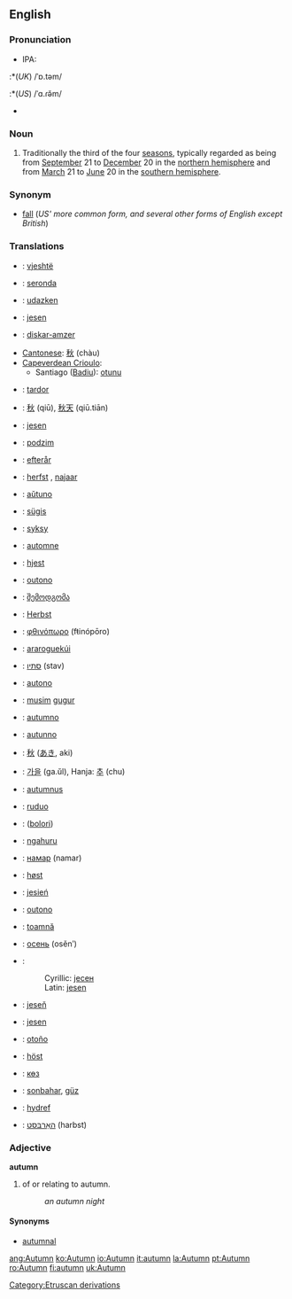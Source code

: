 ==English==

===Pronunciation===
*IPA:
:*(''UK'') /ˈɒ.təm/
:*(''US'') /ˈɑ.ɾə̆m/
*{{audio|en-uk-word.ogg|Audio (UK)}}

===Noun===
{{en-noun-reg}}

# Traditionally the third of the four [[season]]s, typically regarded as being from [[September]] 21 to [[December]] 20 in the [[northern hemisphere]] and from [[March]] 21 to [[June]] 20 in the [[southern hemisphere]].

===Synonym===
*[[fall]] (''US' more common form, and several other forms of English except British'')

===Translations===
{{top}}
*{{sq}}: [[vjeshtë]]
*{{ast}}: [[seronda]] {{f}}
*{{eu}}: [[udazken]]
*{{bs}}: [[jesen#Bosnian|jesen]] {{f}}
*{{br}}: [[diskar-amzer]] {{m}}
*[[Cantonese]]: [[秋]] (chàu)
*[[Capeverdean Crioulo]]:
**Santiago ([[Badiu]]): [[otunu]]
*{{ca}}: [[tardor]] {{m}}
*{{zh}}: [[秋]] (qiū), [[秋天]] (qiū.tiān)
*{{hr}}: [[jesen]]
*{{cs}}: [[podzim]] {{m}}
*{{da}}: [[efterår]]
*{{nl}}: [[herfst]] {{m}}, [[najaar]] {{n}}
*{{eo}}: [[aŭtuno]]
*{{et}}: [[sügis]]
*{{fi}}: [[syksy]]
*{{fr}}: [[automne]] {{m}}
*{{fy}}: [[hjest]]
*{{gl}}: [[outono]] {{m}}
*{{ka}}: [[შემოდგომა]]
*{{de}}: [[Herbst]] {{m}}
*{{el}}: [[φθινόπωρο]] (fŧinópōro)
*{{gn}}: [[araroguekúi]]
*{{he}}: [[סתיו]] (stav)
*{{io}}: [[autono]]
*{{id}}: [[musim]] [[gugur]]
{{mid}}
*{{ia}}: [[autumno]]
*{{it}}: [[autunno]] {{m}}
*{{ja}}: [[秋]] ([[あき]], aki)
*{{ko}}: [[가을]] (ga.ŭl), Hanja: [[추]] (chu)
*{{la}}: [[autumnus]] {{m}}
*{{lt}}: [[ruduo]] {{m}}
*{{mnc}}: ([[bolori]])
*{{mi}}: [[ngahuru]]
*{{mn}} : [[намар]] (namar)
*{{no}}: [[høst]] {{m}}
*{{pl}}: [[jesień]]
*{{pt}}: [[outono]] {{m}}
*{{ro}}: [[toamnă]] {{f}}
*{{ru}}: [[осень]] (osěnʹ)
*{{sr}}:
*:Cyrillic: [[јесен#Serbian|јесен]] {{f}}
*:Latin: [[jesen#Serbian|jesen]] {{f}}
*{{sk}}: [[jeseň]] {{f}}
*{{sl}}: [[jesen]] {{f}}
*{{es}}: [[otoño]] {{m}}
*{{sv}}: [[höst]]
*{{tt}}: [[көз]]
*{{tr}}: [[sonbahar]], [[güz]]
*{{cy}}: [[hydref]]
*{{yi}}: [[האַרבּסט]] (harbst)
{{bottom}}

===Adjective===
'''autumn'''
#of or relating to autumn.
#:''an autumn night''
====Synonyms====
*[[autumnal]]

[[Category:Etruscan derivations]]

[[ang:Autumn]]
[[ko:Autumn]]
[[io:Autumn]]
[[it:autumn]]
[[la:Autumn]]
[[pt:Autumn]]
[[ro:Autumn]]
[[fi:autumn]]
[[uk:Autumn]]